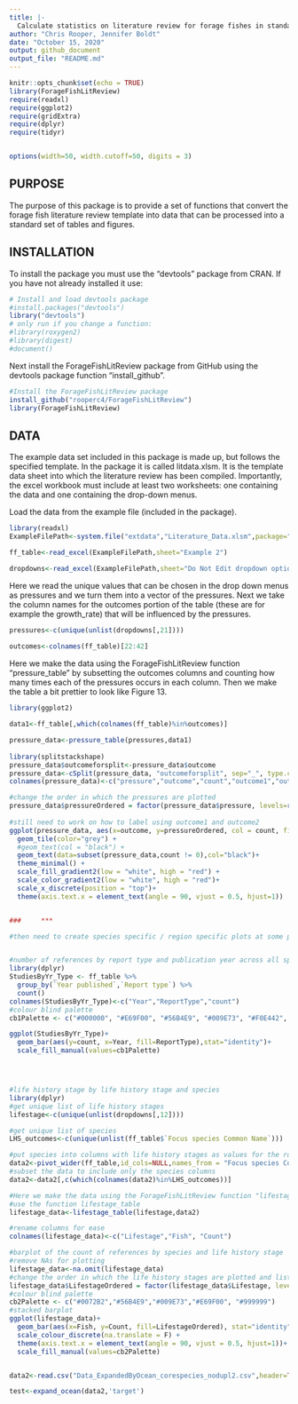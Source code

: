 ```yaml
---
title: |-
  Calculate statistics on literature review for forage fishes in standardized method and with standardized output
author: "Chris Rooper, Jennifer Boldt"
date: "October 15, 2020"
output: github_document
output_file: "README.md"
---
```


\newpage

```r
knitr::opts_chunk$set(echo = TRUE)
library(ForageFishLitReview)
require(readxl)
require(ggplot2)
require(gridExtra)
require(dplyr)
require(tidyr)


options(width=50, width.cutoff=50, digits = 3) 
```
## PURPOSE
The purpose of this package is to provide a set of functions that convert the forage fish literature review template into data that can be processed into a standard set of tables and figures.


## INSTALLATION
To install the package you must use the "devtools" package from CRAN. If you have not already installed it use:

```r
# Install and load devtools package
#install.packages("devtools")
library("devtools")
# only run if you change a function:
#library(roxygen2)
#library(digest)
#document()

```

Next install the ForageFishLitReview package from GitHub using the devtools package function "install_github".

```r
#Install the ForageFishLitReview package
install_github("rooperc4/ForageFishLitReview")
library(ForageFishLitReview)
```

## DATA
The example data set included in this package is made up, but follows the specified template. In the package it is called litdata.xlsm. It is the template data sheet into which the literature review has been compiled. Importantly, the excel workbook must include at least two worksheets: one containing the data and one containing the drop-down menus.

Load the data from the example file (included in the package). 

```r
library(readxl)
ExampleFilePath<-system.file("extdata","Literature_Data.xlsm",package="ForageFishLitReview")

ff_table<-read_excel(ExampleFilePath,sheet="Example 2")

dropdowns<-read_excel(ExampleFilePath,sheet="Do Not Edit dropdown options")

```

Here we read the unique values that can be chosen in the drop down menus as pressures and we turn them into a vector of the pressures. Next we take the column names for the outcomes portion of the table (these are for example the growth_rate) that will be influenced by the pressures. 

```r
pressures<-c(unique(unlist(dropdowns[,21])))
                  
outcomes<-colnames(ff_table)[22:42]

```

Here we make the data using the ForageFishLitReview function "pressure_table" by subsetting the outcomes columns and counting how many times each of the pressures occurs in each column. Then we make the table a bit prettier to look like Figure 13.

```r
library(ggplot2)

data1<-ff_table[,which(colnames(ff_table)%in%outcomes)]

pressure_data<-pressure_table(pressures,data1)
  
library(splitstackshape)
pressure_data$outcomeforsplit<-pressure_data$outcome
pressure_data<-cSplit(pressure_data, "outcomeforsplit", sep="_", type.convert=FALSE)
colnames(pressure_data)<-c("pressure","outcome","count","outcome1","outcome2")

#change the order in which the pressures are plotted 
pressure_data$pressureOrdered = factor(pressure_data$pressure, levels=rev(c(unique(pressures))))
                                                                          
#still need to work on how to label using outcome1 and outcome2
ggplot(pressure_data, aes(x=outcome, y=pressureOrdered, col = count, fill = count, label = count)) +
  geom_tile(color="grey") +
  #geom_text(col = "black") +
  geom_text(data=subset(pressure_data,count != 0),col="black")+
  theme_minimal() +
  scale_fill_gradient2(low = "white", high = "red") +
  scale_color_gradient2(low = "white", high = "red")+
  scale_x_discrete(position = "top")+
  theme(axis.text.x = element_text(angle = 90, vjust = 0.5, hjust=1))


###     ***

#then need to create species specific / region specific plots at some point #in the future


#number of references by report type and publication year across all species
library(dplyr)
StudiesByYr_Type <- ff_table %>%
  group_by(`Year published`,`Report type`) %>%
  count()
colnames(StudiesByYr_Type)<-c("Year","ReportType","count")
#colour blind palette
cb1Palette <- c("#000000", "#E69F00", "#56B4E9", "#009E73", "#F0E442", "#0072B2", "#D55E00", "#CC79A7","#999999")

ggplot(StudiesByYr_Type)+
  geom_bar(aes(y=count, x=Year, fill=ReportType),stat="identity")+
  scale_fill_manual(values=cb1Palette)




#life history stage by life history stage and species
library(dplyr)
#get unique list of life history stages
lifestage<-c(unique(unlist(dropdowns[,12])))

#get unique list of species
LHS_outcomes<-c(unique(unlist(ff_table$`Focus species Common Name`)))

#put species into columns with life history stages as values for the rows in those columns
data2<-pivot_wider(ff_table,id_cols=NULL,names_from = "Focus species Common Name",values_from="Life stage studied (Adult, Juvenile, Larval, Egg)")
#subset the data to include only the species columns
data2<-data2[,c(which(colnames(data2)%in%LHS_outcomes))]

#Here we make the data using the ForageFishLitReview function "lifestage_table" by subsetting the outcome column and counting how many times each of the lifestages occurs in the column. 
#use the function lifestage_table
lifestage_data<-lifestage_table(lifestage,data2)

#rename columns for ease
colnames(lifestage_data)<-c("Lifestage","Fish", "Count")

#barplot of the count of references by species and life history stage
#remove NAs for plotting
lifestage_data<-na.omit(lifestage_data)
#change the order in which the life history stages are plotted and listed in the legend
lifestage_data$LifestageOrdered = factor(lifestage_data$Lifestage, levels=c("Adult","Juvenile","Larval","Egg","not specified"))
#colour blind palette
cb2Palette <- c("#0072B2","#56B4E9","#009E73","#E69F00", "#999999")
#stacked barplot
ggplot(lifestage_data)+ 
  geom_bar(aes(x=Fish, y=Count, fill=LifestageOrdered), stat="identity")+
  scale_colour_discrete(na.translate = F) +
  theme(axis.text.x = element_text(angle = 90, vjust = 0.5, hjust=1))+
  scale_fill_manual(values=cb2Palette)



```


```r

data2<-read.csv("Data_ExpandedByOcean_corespecies_nodupl2.csv",header=TRUE)

test<-expand_ocean(data2,'target')

```



